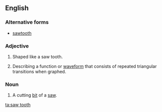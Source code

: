 ==English==

===Alternative forms===
* [[sawtooth]]

===Adjective===
{{en-adj|-}}

# Shaped like a saw tooth.
# {{label|en|mathematics|engineering}} Describing a function or [[waveform]] that consists of repeated triangular transitions when graphed.

===Noun===
{{en-noun|saw teeth}}

# A cutting [[bit]] of a [[saw]].

[[ta:saw tooth]]